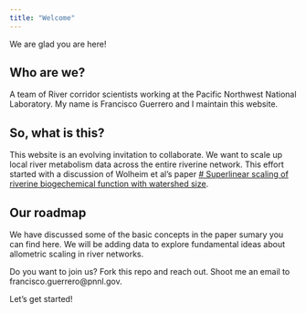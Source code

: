 ---
title: "Welcome"
---

We are glad you are here!

## Who are we?

A team of River corridor scientists working at the Pacific Northwest National Laboratory. My name is Francisco Guerrero and I maintain this website. 

## So, what is this? 

This website is an evolving invitation to collaborate. We want to scale up local river metabolism 
data across the entire riverine network. This effort started with a discussion of Wolheim et al's paper [# Superlinear scaling of riverine biogechemical function with watershed size](https://www.nature.com/articles/s41467-022-28630-z). 

## Our roadmap

We have discussed some of the basic concepts in the paper sumary you can find here. We will be adding data to explore fundamental ideas about allometric scaling in river networks.

Do you want to join us? Fork this repo and reach out. Shoot me an email to francisco.guerrero@pnnl.gov.

Let's get started!